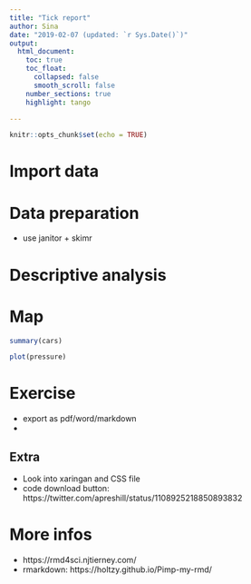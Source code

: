 ```yaml
---
title: "Tick report"
author: Sina
date: "2019-02-07 (updated: `r Sys.Date()`)" 
output: 
  html_document:
    toc: true
    toc_float:
      collapsed: false
      smooth_scroll: false
    number_sections: true
    highlight: tango

---
```


```r
knitr::opts_chunk$set(echo = TRUE)
```

# Import data

# Data preparation
- use janitor + skimr


# Descriptive analysis


# Map

```r
summary(cars)
```

```r
plot(pressure)
```



# Exercise

- export as pdf/word/markdown
- 

## Extra

- Look into xaringan and CSS file
- code download button: https://twitter.com/apreshill/status/1108925218850893832


# More infos

- https://rmd4sci.njtierney.com/
- rmarkdown: https://holtzy.github.io/Pimp-my-rmd/


